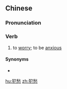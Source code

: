 ==Chinese==
{{zh-forms}}

===Pronunciation===
{{zh-pron
|m=fànchóu
|cat=v
}}

===Verb===
{{zh-verb}}

# to [[worry]]; to be [[anxious]]

====Synonyms====
* {{zh-l|發愁}}

[[hu:犯愁]]
[[zh:犯愁]]